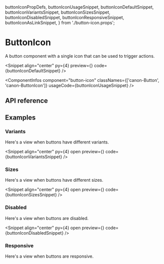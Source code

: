   buttonIconPropDefs,
  buttonIconUsageSnippet,
  buttonIconDefaultSnippet,
  buttonIconVariantsSnippet,
  buttonIconSizesSnippet,
  buttonIconDisabledSnippet,
  buttonIconResponsiveSnippet,
  buttonIconAsLinkSnippet,
} from './button-icon.props';

# ButtonIcon

A button component with a single icon that can be used to trigger actions.

<Snippet
  align="center"
  py={4}
  preview={<ButtonIconSnippet story="Variants" />}
  code={buttonIconDefaultSnippet}
/>

<ComponentInfos
  component="button-icon"
  classNames={['canon-Button', 'canon-ButtonIcon']}
  usageCode={buttonIconUsageSnippet}
/>

## API reference

<PropsTable data={buttonIconPropDefs} />

## Examples

### Variants

Here's a view when buttons have different variants.

<Snippet
  align="center"
  py={4}
  open
  preview={<ButtonIconSnippet story="Variants" />}
  code={buttonIconVariantsSnippet}
/>

### Sizes

Here's a view when buttons have different sizes.

<Snippet
  align="center"
  py={4}
  open
  preview={<ButtonIconSnippet story="Sizes" />}
  code={buttonIconSizesSnippet}
/>

### Disabled

Here's a view when buttons are disabled.

<Snippet
  align="center"
  py={4}
  open
  preview={<ButtonIconSnippet story="Disabled" />}
  code={buttonIconDisabledSnippet}
/>

### Responsive

Here's a view when buttons are responsive.

<CodeBlock code={buttonIconResponsiveSnippet} />

